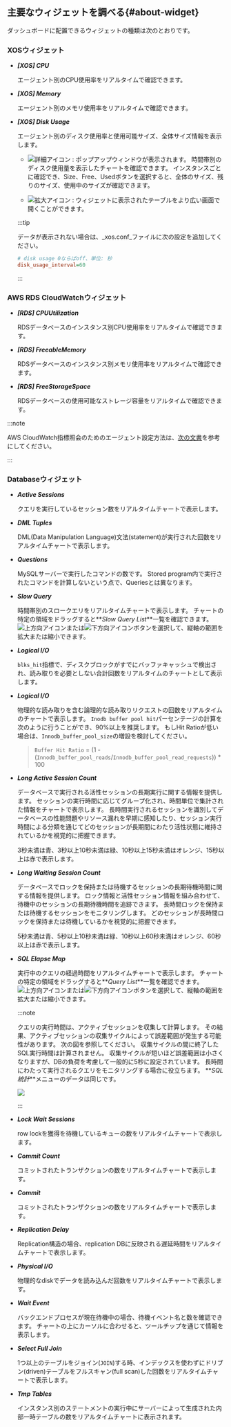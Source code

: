 ## 主要なウィジェットを調べる{#about-widget}

ダッシュボードに配置できるウィジェットの種類は次のとおりです。

### XOSウィジェット

- **_[XOS] CPU_**

  エージェント別のCPU使用率をリアルタイムで確認できます。

- **_[XOS] Memory_**

  エージェント別のメモリ使用率をリアルタイムで確認できます。

- **_[XOS] Disk Usage_**

  エージェント別のディスク使用率と使用可能サイズ、全体サイズ情報を表示します。 

  - ![詳細アイコン](/img/ico-detail.svg) : <Cmdname sid="TTL07856" className="uitext" />ポップアップウィンドウが表示されます。 時間帯別のディスク使用量を表示したチャートを確認できます。 インスタンスごとに確認でき、<UI>Size</UI>、<UI>Free</UI>、<UI>Used</UI>ボタンを選択すると、全体のサイズ、残りのサイズ、使用中のサイズが確認できます。 

  - ![拡大アイコン](/img/ic-fullscreen.svg) : ウィジェットに表示されたテーブルをより広い画面で開くことができます。

  :::tip

  データが表示されない場合は、_xos.conf_ファイルに次の設定を追加してください。

  ```ini title='xos.conf'
  # disk usage 0ならばoff、単位: 秒
  disk_usage_interval=60
  ```

  :::

### AWS RDS CloudWatchウィジェット

- **_[RDS] CPUUtilization_**

  RDSデータベースのインスタンス別CPU使用率をリアルタイムで確認できます。

- **_[RDS] FreeableMemory_**

  RDSデータベースのインスタンス別メモリ使用率をリアルタイムで確認できます。

- **_[RDS] FreeStorageSpace_**

  RDSデータベースの使用可能なストレージ容量をリアルタイムで確認できます。

:::note

AWS CloudWatch指標照会のためのエージェント設定方法は、[次の文書](agent-dbx-settings#using-aws-rds)を参考にしてください。

:::

### Databaseウィジェット

- **_Active Sessions_**

  クエリを実行しているセッション数をリアルタイムチャートで表示します。

<InDoc product='postgresql'>

- **_DML Tuples_**

  DML(Data Manipulation Language)文法(statement)が実行された回数をリアルタイムチャートで表示します。

</InDoc>

<InDoc product='mysql'>

- **_Questions_**

  MySQLサーバーで実行したコマンドの数です。 Stored program内で実行されたコマンドを計算しないという点で、Queriesとは異なります。

</InDoc>

- **_Slow Query_**

  時間帯別のスロークエリをリアルタイムチャートで表示します。 チャートの特定の領域をドラッグすると**_Slow Query List_**一覧を確認できます。 ![上方向アイコン](/img/up-arrow.svg)または![下方向アイコン](/img/down-arrow.svg)ボタンを選択して、縦軸の範囲を拡大または縮小できます。

<InDoc product="postgresql">

- **_Logical I/O_**

  `blks_hit`指標で、ディスクブロックがすでにバッファキャッシュで検出され、読み取りを必要としない合計回数をリアルタイムのチャートとして表示します。

</InDoc>

<InDoc product="mysql">

- **_Logical I/O_**

  物理的な読み取りを含む論理的な読み取りリクエストの回数をリアルタイムのチャートで表示します。 `Inodb buffer pool hit`パーセンテージの計算を次のように行うことができ、90%以上を推奨します。 もしHit Ratioが低い場合は、`Innodb_buffer_pool_size`の増設を検討してください。

  > `Buffer Hit Ratio` = (1 - (`Innodb_buffer_pool_reads`/`Innodb_buffer_pool_read_requests`)) \* 100

</InDoc>

- **_Long Active Session Count_**

  データベースで実行される活性セッションの長期実行に関する情報を提供します。 セッションの実行時間に応じてグループ化され、時間単位で集計された情報をチャートで表示します。 長時間実行されるセッションを識別してデータベースの性能問題やリソース漏れを早期に感知したり、セッション実行時間による分類を通じてどのセッションが長期間にわたり活性状態に維持されているかを視覚的に把握できます。

  3秒未満は<span class="normal">青</span>、3秒以上10秒未満は<span class="snormal">緑</span>、10秒以上15秒未満は<span class='slow'>オレンジ</span>、15秒以上は<span class='vslow'>赤</span>で表示します。

- **_Long Waiting Session Count_**

  データベースでロックを保持または待機するセッションの長期待機時間に関する情報を提供します。 ロック情報と活性セッション情報を組み合わせて、待機中のセッションの長期待機時間を追跡できます。 長時間ロックを保持または待機するセッションをモニタリングします。 どのセッションが長時間ロックを保持または待機しているかを視覚的に把握できます。

  5秒未満は<span class="normal">青</span>、5秒以上10秒未満は<span class="snormal">緑</span>、10秒以上60秒未満は<span class='slow'>オレンジ</span>、60秒以上は<span class='vslow'>赤</span>で表示します。

- **_SQL Elapse Map_**

  実行中のクエリの経過時間をリアルタイムチャートで表示します。 チャートの特定の領域をドラッグすると**_Query List_**一覧を確認できます。 ![上方向アイコン](/img/up-arrow.svg)または![下方向アイコン](/img/down-arrow.svg)ボタンを選択して、縦軸の範囲を拡大または縮小できます。

  :::note

  クエリの実行時間は、アクティブセッションを収集して計算します。 その結果、アクティブセッションの収集サイクルによって誤差範囲が発生する可能性があります。 次の図を参照してください。 収集サイクルの間に終了したSQL実行時間は計算されません。 収集サイクルが短いほど誤差範囲は小さくなりますが、DBの負荷を考慮して一般的に5秒に設定されています。 長時間にわたって実行されるクエリをモニタリングする場合に役立ちます。 **_SQL統計_**メニューのデータは同じです。

  ![](/img/db-sql-elapse-map-example.png)

  :::

- **_Lock Wait Sessions_**

  row lockを獲得を待機しているキューの数をリアルタイムチャートで表示します。

<InDoc product='postgresql'>

- **_Commit Count_**

  コミットされたトランザクションの数をリアルタイムチャートで表示します。

</InDoc>

<InDoc product='mysql'>

- **_Commit_**

  コミットされたトランザクションの数をリアルタイムチャートで表示します。

</InDoc>

- **_Replication Delay_**

  Replication構造の場合、replication DBに反映される遅延時間をリアルタイムチャートで表示します。

- **_Physical I/O_**

  物理的なdiskでデータを読み込んだ回数をリアルタイムチャートで表示します。

<InDoc product='postgresql'>

- **_Wait Event_**

  バックエンドプロセスが現在待機中の場合、待機イベント名と数を確認できます。 チャートの上にカーソルに合わせると、ツールチップを通じて情報を表示します。

</InDoc>

<InDoc product='mysql'>

- **_Select Full Join_**

  1つ以上のテーブルをジョイン(`JOIN`)する時、インデックスを使わずにドリブン(driven)テーブルをフルスキャン(full scan)した回数をリアルタイムチャートで表示します。

- **_Tmp Tables_**

  インスタンス別のステートメントの実行中にサーバーによって生成された内部一時テーブルの数をリアルタイムチャートに表示されます。

</InDoc>
